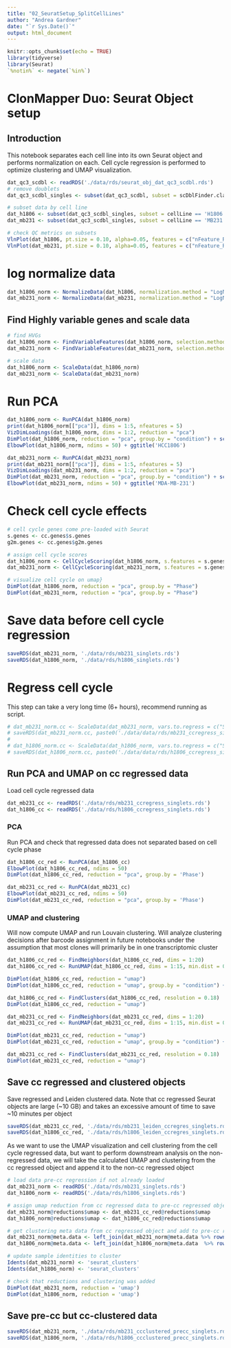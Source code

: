 ```yaml
---
title: "02_SeuratSetup_SplitCellLines"
author: "Andrea Gardner"
date: "`r Sys.Date()`"
output: html_document
---
```


```r
knitr::opts_chunk$set(echo = TRUE)
library(tidyverse)
library(Seurat)
`%notin%` <- negate(`%in%`)
```

# ClonMapper Duo: Seurat Object setup

## Introduction
This notebook separates each cell line into its own Seurat object and performs normalization on each. Cell cycle regression is performed to optimize clustering and UMAP visualization.
```r
dat_qc3_scdbl <- readRDS('./data/rds/seurat_obj_dat_qc3_scdbl.rds')
# remove doublets
dat_qc3_scdbl_singles <- subset(dat_qc3_scdbl, subset = scDblFinder.class == 'singlet')
```

```r
# subset data by cell line
dat_h1806 <- subset(dat_qc3_scdbl_singles, subset = cellLine == 'H1806')
dat_mb231 <- subset(dat_qc3_scdbl_singles, subset = cellLine == 'MB231')
```

```r
# check QC metrics on subsets
VlnPlot(dat_h1806, pt.size = 0.10, alpha=0.05, features = c("nFeature_RNA", "nCount_RNA", "percent_mt"), ncol = 3, group.by = 'condition')
VlnPlot(dat_mb231, pt.size = 0.10, alpha=0.05, features = c("nFeature_RNA", "nCount_RNA", "percent_mt"), ncol = 3, group.by = 'condition')
```


# log normalize data
```r
dat_h1806_norm <- NormalizeData(dat_h1806, normalization.method = "LogNormalize", scale.factor = 10000)
dat_mb231_norm <- NormalizeData(dat_mb231, normalization.method = "LogNormalize", scale.factor = 10000)
```

## Find Highly variable genes and scale data
```r
# find HVGs
dat_h1806_norm <- FindVariableFeatures(dat_h1806_norm, selection.method = "vst", nfeatures = 10000)
dat_mb231_norm <- FindVariableFeatures(dat_mb231_norm, selection.method = "vst", nfeatures = 10000)

# scale data
dat_h1806_norm <- ScaleData(dat_h1806_norm)
dat_mb231_norm <- ScaleData(dat_mb231_norm)
```

# Run PCA
```r
dat_h1806_norm <- RunPCA(dat_h1806_norm)
print(dat_h1806_norm[["pca"]], dims = 1:5, nfeatures = 5)
VizDimLoadings(dat_h1806_norm, dims = 1:2, reduction = "pca")
DimPlot(dat_h1806_norm, reduction = "pca", group.by = "condition") + scale_color_manual(values=c('dodgerblue','goldenrod','black','grey80')) + ggtitle('HCC1806')
ElbowPlot(dat_h1806_norm, ndims = 50) + ggtitle('HCC1806')

dat_mb231_norm <- RunPCA(dat_mb231_norm)
print(dat_mb231_norm[["pca"]], dims = 1:5, nfeatures = 5)
VizDimLoadings(dat_mb231_norm, dims = 1:2, reduction = "pca")
DimPlot(dat_mb231_norm, reduction = "pca", group.by = "condition") + scale_color_manual(values=c('dodgerblue','goldenrod','black','grey80')) + ggtitle('MDA-MB-231')
ElbowPlot(dat_mb231_norm, ndims = 50) + ggtitle('MDA-MB-231')
```

# Check cell cycle effects
```r
# cell cycle genes come pre-loaded with Seurat
s.genes <- cc.genes$s.genes
g2m.genes <- cc.genes$g2m.genes

# assign cell cycle scores
dat_h1806_norm <- CellCycleScoring(dat_h1806_norm, s.features = s.genes, g2m.features = g2m.genes, set.ident = TRUE)
dat_mb231_norm <- CellCycleScoring(dat_mb231_norm, s.features = s.genes, g2m.features = g2m.genes, set.ident = TRUE)

# visualize cell cycle on umap}
DimPlot(dat_h1806_norm, reduction = "pca", group.by = "Phase") 
DimPlot(dat_mb231_norm, reduction = "pca", group.by = "Phase") 
```

# Save data before cell cycle regression
```r
saveRDS(dat_mb231_norm, './data/rds/mb231_singlets.rds')
saveRDS(dat_h1806_norm, './data/rds/h1806_singlets.rds')
```

# Regress cell cycle
This step can take a very long time (6+ hours), recommend running as script.
```r
# dat_mb231_norm.cc <- ScaleData(dat_mb231_norm, vars.to.regress = c("S.Score", "G2M.Score"), features = rownames(dat_mb231_norm))
# saveRDS(dat_mb231_norm.cc, paste0('./data/data/rds/mb231_ccregress_singlets.rds'))
# 
# dat_h1806_norm.cc <- ScaleData(dat_h1806_norm, vars.to.regress = c("S.Score", "G2M.Score"), features = rownames(dat_h1806_norm))
# saveRDS(dat_h1806_norm.cc, paste0('./data/data/rds/h1806_ccregress_singlets.rds'))
```


## Run PCA and UMAP on cc regressed data
Load cell cycle regressed data
```r
dat_mb231_cc <- readRDS('./data/rds/mb231_ccregress_singlets.rds')
dat_h1806_cc <- readRDS('./data/rds/h1806_ccregress_singlets.rds')
```



### PCA
Run PCA and check that regressed data does not separated based on cell cycle phase
```r
dat_h1806_cc_red <- RunPCA(dat_h1806_cc)
ElbowPlot(dat_h1806_cc_red, ndims = 50) 
DimPlot(dat_h1806_cc_red, reduction = "pca", group.by = 'Phase')

dat_mb231_cc_red <- RunPCA(dat_mb231_cc)
ElbowPlot(dat_mb231_cc_red, ndims = 50) 
DimPlot(dat_mb231_cc_red, reduction = "pca", group.by = 'Phase')
```

### UMAP and clustering
Will now compute UMAP and run Louvain clustering. Will analyze clustering decisions after barcode assignment in future notebooks under the assumption that most clones will primarily be in one transcriptomic cluster
```r
dat_h1806_cc_red <- FindNeighbors(dat_h1806_cc_red, dims = 1:20)
dat_h1806_cc_red <- RunUMAP(dat_h1806_cc_red, dims = 1:15, min.dist = 0.4) 

DimPlot(dat_h1806_cc_red, reduction = "umap") 
DimPlot(dat_h1806_cc_red, reduction = "umap", group.by = "condition") + scale_color_manual(values=c('dodgerblue','goldenrod','black','grey80'))

dat_h1806_cc_red <- FindClusters(dat_h1806_cc_red, resolution = 0.18)
DimPlot(dat_h1806_cc_red, reduction = "umap")
```

```r
dat_mb231_cc_red <- FindNeighbors(dat_mb231_cc_red, dims = 1:20)
dat_mb231_cc_red <- RunUMAP(dat_mb231_cc_red, dims = 1:15, min.dist = 0.4)

DimPlot(dat_mb231_cc_red, reduction = "umap") 
DimPlot(dat_mb231_cc_red, reduction = "umap", group.by = "condition") + scale_color_manual(values=c('dodgerblue','goldenrod','black','grey80'))

dat_mb231_cc_red <- FindClusters(dat_mb231_cc_red, resolution = 0.18)
DimPlot(dat_mb231_cc_red, reduction = "umap")
```

## Save cc regressed and clustered objects
Save regressed and Leiden clustered data. Note that cc regressed Seurat objects are large (~10 GB) and takes an excessive amount of time to save ~10 minutes per object
```r
saveRDS(dat_mb231_cc_red, './data/rds/mb231_leiden_ccregres_singlets.rds')
saveRDS(dat_h1806_cc_red, './data/rds/h1806_leiden_ccregres_singlets.rds')
```

As we want to use the UMAP visualization and cell clustering from the cell cycle regressed data, but want to perform downstream analysis on the non-regressed data, we will take the calculated UMAP and clustering from the cc regressed object and append it to the non-cc regressed object
```r
# load data pre-cc regression if not already loaded
dat_mb231_norm <- readRDS('./data/rds/mb231_singlets.rds')
dat_h1806_norm <- readRDS('./data/rds/h1806_singlets.rds')

# assign umap reduction from cc regressed data to pre-cc regressed object
dat_mb231_norm@reductions$umap <- dat_mb231_cc_red@reductions$umap
dat_h1806_norm@reductions$umap <- dat_h1806_cc_red@reductions$umap

# get clustering meta data from cc regressed object and add to pre-cc regressed object
dat_mb231_norm@meta.data <- left_join(dat_mb231_norm@meta.data %>% rownames_to_column('cellid'), dat_mb231_cc_red@meta.data %>% rownames_to_column('cellid') %>% select(cellid, seurat_clusters), by='cellid') %>% column_to_rownames('cellid')
dat_h1806_norm@meta.data <- left_join(dat_h1806_norm@meta.data  %>% rownames_to_column('cellid'), dat_h1806_cc_red@meta.data %>% rownames_to_column('cellid') %>% select(cellid, seurat_clusters), by='cellid') %>% column_to_rownames('cellid')

# update sample identities to cluster
Idents(dat_mb231_norm) <- 'seurat_clusters'
Idents(dat_h1806_norm) <- 'seurat_clusters'

# check that reductions and clustering was added
DimPlot(dat_mb231_norm, reduction = 'umap')
DimPlot(dat_h1806_norm, reduction = 'umap')
```

## Save pre-cc but cc-clustered data
```r
saveRDS(dat_mb231_norm, './data/rds/mb231_ccclustered_precc_singlets.rds')
saveRDS(dat_h1806_norm, './data/rds/h1806_ccclustered_precc_singlets.rds')
```






